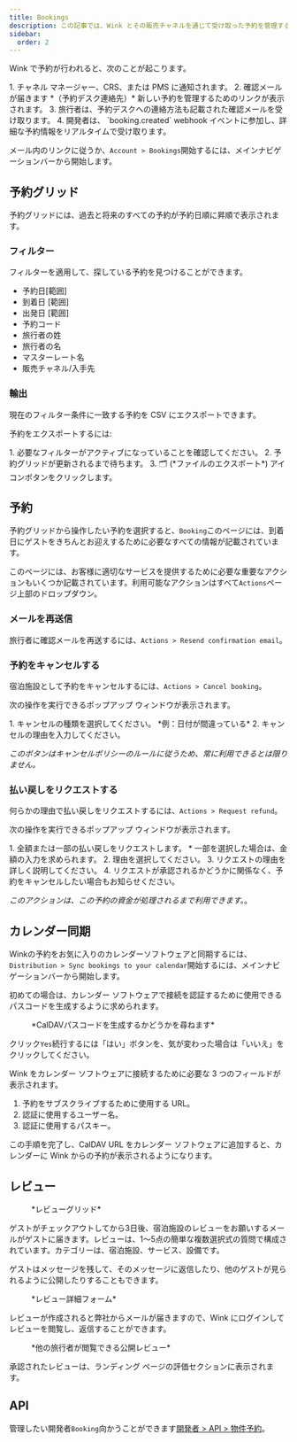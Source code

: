 ```yaml
---
title: Bookings
description: この記事では、Wink とその販売チャネルを通じて受け取った予約を管理する方法について説明します。
sidebar:
  order: 2
---
```


Wink で予約が行われると、次のことが起こります。

<Steps>
  1. チャネル マネージャー、CRS、または PMS に通知されます。
  2. 確認メールが届きます *（予約デスク連絡先）* 新しい予約を管理するためのリンクが表示されます。
  3. 旅行者は、予約デスクへの連絡方法も記載された確認メールを受け取ります。
  4. 開発者は、 `booking.created` webhook イベントに参加し、詳細な予約情報をリアルタイムで受け取ります。
</Steps>


メール内のリンクに従うか、`Account > Bookings`開始するには、メインナビゲーションバーから開始します。

## 予約グリッド

予約グリッドには、過去と将来のすべての予約が予約日順に昇順で表示されます。

### フィルター

フィルターを適用して、探している予約を見つけることができます。

* 予約日\[範囲]
* 到着日 \[範囲]
* 出発日 \[範囲]
* 予約コード
* 旅行者の姓
* 旅行者の名
* マスターレート名
* 販売チャネル/入手先

### 輸出

現在のフィルター条件に一致する予約を CSV にエクスポートできます。

予約をエクスポートするには:

<Steps>
  1. 必要なフィルターがアクティブになっていることを確認してください。
  2. 予約グリッドが更新されるまで待ちます。
  3. 🗂️ (*ファイルのエクスポート*) アイコンボタンをクリックします。
</Steps>


## 予約

予約グリッドから操作したい予約を選択すると、`Booking`このページには、到着日にゲストをきちんとお迎えするために必要なすべての情報が記載されています。

このページには、お客様に適切なサービスを提供するために必要な重要なアクションもいくつか記載されています。利用可能なアクションはすべて`Actions`ページ上部のドロップダウン。

### メールを再送信

旅行者に確認メールを再送するには、`Actions > Resend confirmation email`。

### 予約をキャンセルする

宿泊施設として予約をキャンセルするには、`Actions > Cancel booking`。

次の操作を実行できるポップアップ ウィンドウが表示されます。

<Steps>
  1. キャンセルの種類を選択してください。 *例：日付が間違っている*
  2. キャンセルの理由を入力してください。
</Steps>


*このボタンはキャンセルポリシーのルールに従うため、常に利用できるとは限りません。*

### 払い戻しをリクエストする

何らかの理由で払い戻しをリクエストするには、`Actions > Request refund`。

次の操作を実行できるポップアップ ウィンドウが表示されます。

<Steps>
  1. 全額または一部の払い戻しをリクエストします。
     * 一部を選択した場合は、金額の入力を求められます。
  2. 理由を選択してください。
  3. リクエストの理由を詳しく説明してください。
  4. リクエストが承認されるかどうかに関係なく、予約をキャンセルしたい場合もお知らせください。
</Steps>


*このアクションは、この予約の資金が処理されるまで利用できます。*。

## カレンダー同期

Winkの予約をお気に入りのカレンダーソフトウェアと同期するには、`Distribution > Sync bookings to your calendar`開始するには、メインナビゲーションバーから開始します。

初めての場合は、カレンダー ソフトウェアで接続を認証するために使用できるパスコードを生成するように求められます。

<figure>
  <CloudinaryImage width="350" height="188" resize="scale" quality="best" alt="パスコードを生成する" src="academy/caldav-pass-code" errorImage="noimage_opaque_nyrtl0.png" />

  <figcaption>*CalDAVパスコードを生成するかどうかを尋ねます*</figcaption>
</figure>


クリック`Yes`続行するには「はい」ボタンを、気が変わった場合は「いいえ」をクリックしてください。

Wink をカレンダー ソフトウェアに接続するために必要な 3 つのフィールドが表示されます。

1. 予約をサブスクライブするために使用する URL。
2. 認証に使用するユーザー名。
3. 認証に使用するパスキー。

この手順を完了し、CalDAV URL をカレンダー ソフトウェアに追加すると、カレンダーに Wink からの予約が表示されるようになります。

## レビュー

<figure>
  <CloudinaryImage width="700" height="151" resize="scale" quality="best" alt="レビューグリッド" src="academy/reviews" errorImage="noimage_opaque_nyrtl0.png" />

  <figcaption>*レビューグリッド*</figcaption>
</figure>


ゲストがチェックアウトしてから3日後、宿泊施設のレビューをお願いするメールがゲストに届きます。レビューは、1～5点の簡単な複数選択式の質問で構成されています。カテゴリーは、宿泊施設、サービス、設備です。

ゲストはメッセージを残して、そのメッセージに返信したり、他のゲストが見られるように公開したりすることもできます。

<figure>
  <CloudinaryImage width="700" height="421" resize="scale" quality="best" alt="レビューを承認する" src="academy/review-details" errorImage="noimage_opaque_nyrtl0.png" />

  <figcaption>*レビュー詳細フォーム*</figcaption>
</figure>


レビューが作成されると弊社からメールが届きますので、Wink にログインしてレビューを閲覧し、返信することができます。

<figure>
  <CloudinaryImage width="350" height="355" resize="scale" quality="best" alt="公開レビュー" src="academy/public-review" errorImage="noimage_opaque_nyrtl0.png" />

  <figcaption>*他の旅行者が閲覧できる公開レビュー*</figcaption>
</figure>


承認されたレビューは、ランディング ページの評価セクションに表示されます。

## API

管理したい開発者`Booking`向かうことができます[開発者 > API > 物件予約](/developers/apis/#property-booking-api)。

